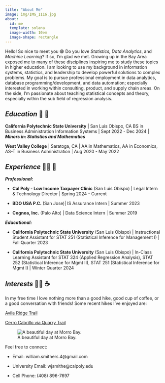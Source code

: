 ```yaml
---
title: "About Me"
image: img/IMG_1116.jpg
about:
  id: me
  template: solana
  image-width: 10em
  image-shape: rectangle
---
```


::: {#hero-heading}
Hello! So nice to meet you 😁 Do you love *Statistics*, *Data Analytics*, and *Machine Learning*? If so, I'm glad we met. Growing up in the Bay Area exposed me to many of these disciplines inspiring me to study these topics in higher education. I am looking to use my background in information systems, statistics, and leadership to develop powerful solutions to complex problems. My goal is to pursue professional employment in data analytics, database programming/development, and data automation; especially interested in working within consulting, product, and supply chain areas. On the side, I'm passionate about teaching statistical concepts and theory, especially within the sub field of regression analysis.

## *Education* 🏫 🔢

**California Polytechnic State University** \| San Luis Obispo, CA BS in Business Administration Information Systems \| Sept 2022 - Dec 2024 \| ***Minors in: Statistics and Mathematics***

**West Valley College** \| Saratoga, CA \| AA in Mathematics, AA in Economics, AS-T in Business Administration \| Aug 2020 - May 2022

## *Experience* 👨‍💼 🏢

***Professional:***

-   **Cal Poly - Low Income Taxpayer Clinic** (San Luis Obispo) \| Legal Intern & Technology Director \| Spring 2024 - Current 

-   **BDO USA P.C.** (San Jose)\| IS Assurance Intern \| Summer 2023

-   **Cognoa, Inc.** (Palo Alto) \| Data Science Intern \| Summer 2019

***Educational:***

-   **California Polytechnic State University** (San Luis Obispo) \| Instructional Student Assistant for STAT 251 (Statistical Inference for Management I) \| Fall Quarter 2023

-   **California Polytechnic State University** (San Luis Obispo) \| In-Class Learning Assistant for STAT 324 (Applied Regression Analysis), STAT 252 (Statistical Inference for Mgmt II), STAT 251 (Statistical Inference for Mgmt I) \| Winter Quarter 2024

## *Interests* 🚵‍♂️ ☕

In my free time I love nothing more than a good hike, good cup of coffee, or a good conversation with friends! Some recent hikes I've enjoyed are:

[Avila Ridge Trail](https://www.alltrails.com/explore/recording/avila-ridge-trail--2)

[Cerro Cabrillo via Quarry Trail](https://www.alltrails.com/trail/us/california/cerro-cabrillo-via-quarry-trail)

![A beautiful day at Morro Bay.](img/morro_bay.jpg)
:::

Feel free to connect:

-   Email: william.smithers.4\@gmail.com

-   University Email: wjsmithe\@calpoly.edu

-   Cell Phone: (408) 896-7697
